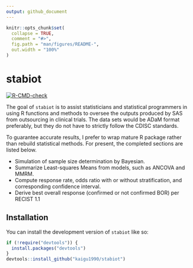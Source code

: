 ```yaml
---
output: github_document
---
```


<!-- README.md is generated from README.Rmd. Please edit that file -->

```r
knitr::opts_chunk$set(
  collapse = TRUE,
  comment = "#>",
  fig.path = "man/figures/README-",
  out.width = "100%"
)
```

# stabiot

<!-- badges: start -->
[![R-CMD-check](https://github.com/kaigu1990/stabiot/actions/workflows/R-CMD-check.yaml/badge.svg)](https://github.com/kaigu1990/stabiot/actions/workflows/R-CMD-check.yaml)
<!-- badges: end -->

The goal of `stabiot` is to assist statisticians and statistical programmers in using R functions and methods to oversee the outputs produced by SAS from outsourcing in clinical 
trials. The data sets would be ADaM format preferably, but they do not have to 
strictly follow the CDISC standards.

To guarantee accurate results, I prefer to wrap mature R package rather than rebuild statistical methods. For present, the completed sections are listed below.

- Simulation of sample size determination by Bayesian.
- Summarize Least-squares Means from models, such as ANCOVA and MMRM.
- Compute response rate, odds ratio with or without stratification, and corresponding 
confidence interval.
- Derive best overall response (confirmed or not confirmed BOR) per RECIST 1.1

## Installation

You can install the development version of `stabiot` like so:

```r
if (!require("devtools")) {
  install.packages("devtools")
}
devtools::install_github("kaigu1990/stabiot")
```
